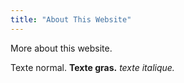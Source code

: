 ```yaml
---
title: "About This Website"
---
```


More about this website.

Texte normal. **Texte gras.** *texte italique.*

